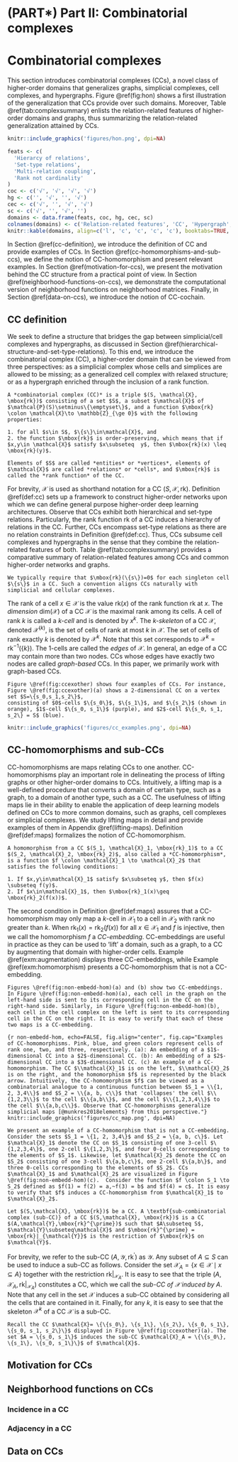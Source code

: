 # (PART\*) Part II: Combinatorial complexes {-}

# Combinatorial complexes

This section introduces combinatorial complexes (CCs), a novel class of higher-order domains that generalizes graphs, simplicial complexes, cell complexes, and hypergraphs. Figure \@ref(fig:hon) shows a first illustration of the generalization that CCs provide over such domains. Moreover, Table \@ref(tab:complexsummary) enlists the relation-related features of higher-order domains and graphs, thus summarizing the relation-related generalization attained by CCs.

```r
knitr::include_graphics('figures/hon.png', dpi=NA)
```

```r
feats <- c(
  'Hierarcy of relations',
  'Set-type relations',
  'Multi-relation coupling',
  'Rank not cardinality'
)
coc <- c('√', '√', '√', '√')
hg <- c('', '√', '', '√')
cec <- c('√', '', '√', '√')
sc <- c('√', '', '√', '')
domains <- data.frame(feats, coc, hg, cec, sc)
colnames(domains) <- c('Relation-related features', 'CC', 'Hypergraph', 'Cell complex', 'Simplicial complex')
knitr::kable(domains, align=c('l', 'c', 'c', 'c', 'c'), booktabs=TRUE, caption="Tabular summary of relation-related features of topological domains and of graphs. Recall that a relation is an element of a domain. A domain is specified via its relations and via the way these relations are related to each other. Desirable relation-related features are indicated in the first column. A *hierarchy of relations* implies that relations of the higher-order domain can have different rankings. *Set-type relations* are free from constraints among relations or their lengths. *Multi-relation coupling* implies that each relation can have other neighboring relations via multiple neighborhood functions defined on the higher-order domain. '*Rank not cardinality*' indicates that relations with the same ranking in a given hierarchy on the higher-order domain do not need to have the same cardinality.")
```

In Section \@ref(cc-definition), we introduce the definition of CC and provide examples of CCs. In Section \@ref(cc-homomorphisms-and-sub-ccs), we define the notion of CC-homomorphism and present relevant examples. In Section \@ref(motivation-for-ccs), we present the motivation behind the CC structure from a practical point of view. In Section \@ref(neighborhood-functions-on-ccs), we demonstrate the computational version of neighborhood functions on neighborhood matrices. Finally, in Section \@ref(data-on-ccs), we introduce the notion of CC-cochain.

## CC definition

We seek to define a structure that bridges the gap between simplicial/cell complexes and hypergraphs, as discussed in Section \@ref(hierarchical-structure-and-set-type-relations). To this end, we introduce the combinatorial complex (CC), a higher-order domain that can be viewed from three perspectives: as a simplicial complex whose cells and simplices are allowed to be missing; as a generalized cell complex with relaxed structure; or as a hypergraph enriched through the inclusion of a rank function.

```definition
A *combinatorial complex (CC)* is a triple $(S, \mathcal{X}, \mbox{rk})$ consisting of a set $S$, a subset $\mathcal{X}$ of $\mathcal{P}(S)\setminus\{\emptyset\}$, and a function $\mbox{rk} \colon \mathcal{X}\to \mathbb{Z}_{\ge 0}$ with the following properties:

1. for all $s\in S$, $\{s\}\in\mathcal{X}$, and
2. the function $\mbox{rk}$ is order-preserving, which means that if $x,y\in \mathcal{X}$ satisfy $x\subseteq  y$, then $\mbox{rk}(x) \leq \mbox{rk}(y)$.

Elements of $S$ are called *entities* or *vertices*, elements of $\mathcal{X}$ are called *relations* or *cells*, and $\mbox{rk}$ is called the *rank function* of the CC.
```

For brevity, $\mathcal{X}$ is used as shorthand notation for a CC $(S,\mathcal{X},\mbox{rk})$. Definition \@ref(def:cc) sets up a framework to construct higher-order networks upon which we can define general purpose higher-order deep learning architectures. Observe that CCs exhibit both hierarchical and set-type relations. Particularly, the rank function $\mbox{rk}$ of a CC induces a hierarchy of relations in the CC. Further, CCs encompass set-type relations as there are no relation constraints in Definition \@ref(def:cc). Thus, CCs subsume cell complexes and hypergraphs in the sense that they combine the relation-related features of both. Table \@ref(tab:complexsummary) provides a comparative summary of relation-related features among CCs and common higher-order networks and graphs.

```remark
We typically require that $\mbox{rk}(\{s\})=0$ for each singleton cell $\{s\}$ in a CC. Such a convention aligns CCs naturally with simplicial and cellular complexes. 
```

The rank of a cell $x\in\mathcal{X}$ is the value $\mbox{rk}(x)$ of the rank function $\mbox{rk}$ at $x$. The *dimension* $\mbox{dim}(\mathcal{X})$ of a CC $\mathcal{X}$ is the maximal rank among its cells. A cell of rank $k$ is called a *$k$-cell* and is denoted by $x^k$. The *$k$-skeleton* of a CC $\mathcal{X}$, denoted $\mathcal{X}^{(k)}$, is the set of cells of rank at most $k$ in $\mathcal{X}$. The set of cells of rank exactly $k$ is denoted by $\mathcal{X}^k$. Note that this set corresponds to $\mathcal{X}^k=\mbox{rk}^{-1}(\{k\})$. The $1$-cells are called the *edges* of $\mathcal{X}$. In general, an edge of a CC may contain more than two nodes. CCs whose edges have exactly two nodes are called *graph-based* CCs. In this paper, we primarily work with graph-based CCs.

```example
Figure \@ref(fig:ccexother) shows four examples of CCs. For instance, Figure \@ref(fig:ccexother)(a) shows a 2-dimensional CC on a vertex set $S=\{s_0,s_1,s_2\}$,
consisting of $0$-cells $\{s_0\}$, $\{s_1\}$, and $\{s_2\}$ (shown in orange), $1$-cell $\{s_0, s_1\}$ (purple), and $2$-cell $\{s_0, s_1, s_2\} = S$ (blue).
```

```r
knitr::include_graphics('figures/cc_examples.png', dpi=NA)
```

## CC-homomorphisms and sub-CCs

CC-homomorphisms are maps relating CCs to one another. CC-homomorphisms play an important role in delineating the process of lifting graphs or other higher-order domains to CCs. Intuitively, a lifting map is a well-defined procedure that converts a domain of certain type, such as a graph, to a domain of another type, such as a CC. The usefulness of lifting maps lie in their ability to enable the application of deep learning models defined on CCs to more common domains, such as graphs, cell complexes or simplicial complexes. We study lifting maps in detail and provide examples of them in Appendix \@ref(lifting-maps). Definition \@ref(def:maps) formalizes the notion of CC-homomorphism.

```definition
A homomorphism from a CC $(S_1, \mathcal{X}_1, \mbox{rk}_1)$ to a CC $(S_2, \mathcal{X}_2, \mbox{rk}_2)$, also called a *CC-homomorphism*, is a function $f \colon \mathcal{X}_1 \to \mathcal{X}_2$ that satisfies the following conditions:

1. If $x,y\in\mathcal{X}_1$ satisfy $x\subseteq y$, then $f(x) \subseteq f(y)$. 
2. If $x\in\mathcal{X}_1$, then $\mbox{rk}_1(x)\geq \mbox{rk}_2(f(x))$.
```

The second condition in Definition \@ref(def:maps) assures that a CC-homomorphism may only map a $k$-cell in $\mathcal{X}_1$ to a cell in $\mathcal{X}_2$ with rank no greater than $k$. When $\mbox{rk}_1(x) = \mbox{rk}_2(f(x))$ for all $x \in \mathcal{X}_1$ and $f$ is injective, then we call the homomorphism $f$ a *CC-embedding*. CC-embeddings are useful in practice as they can be used to 'lift' a domain, such as a graph, to a CC by augmenting that domain with higher-order cells. Example \@ref(exm:augmentation) displays three CC-embeddings, while Example \@ref(exm:homomorphism) presents a CC-homomorphism that is not a CC-embedding.

```example
Figures \@ref(fig:non-embedd-hom)(a) and (b) show two CC-embeddings. In Figure \@ref(fig:non-embedd-hom)(a), each cell in the graph on the left-hand side is sent to its corresponding cell in the CC on the right-hand side. Similarly, in Figure \@ref(fig:non-embedd-hom)(b), each cell in the cell complex on the left is sent to its corresponding cell in the CC on the right. It is easy to verify that each of these two maps is a CC-embedding.
```

```{r non-embedd-hom, echo=FALSE, fig.align="center", fig.cap="Examples of CC-homomorphisms. Pink, blue, and green colors represent cells of rank one, two, and three, respectively. (a): An embedding of a $1$-dimensional CC into a $2$-dimensional CC. (b): An embedding of a $2$-dimensional CC into a $3$-dimensional CC. (c) An example of a CC-homomorphism. The CC $\\mathcal{X}_1$ is on the left, $\\mathcal{X}_2$ is on the right, and the homomorphism $f$ is represented by the black arrow. Intuitively, the CC-homomorphism $f$ can be viewed as a combinatorial analogue to a continuous function between $S_1 = \\{1, 2, 3,4\\}$ and $S_2 = \\{a, b, c\\}$ that 'collapses' the cell $\\{1,2,3\\}$ to the cell $\\{a,b\\}$, and the cell $\\{1,2,3,4\\}$ to the cell $\\{a,b,c\\}$. Observe that CC-homomorphisms generalize simplicial maps [@munkres2018elements} from this perspective."}
knitr::include_graphics('figures/cc_map.png', dpi=NA)
```

```example
We present an example of a CC-homomorphism that is not a CC-embedding. Consider the sets $S_1 = \{1, 2, 3,4\}$ and $S_2 = \{a, b, c\}$. Let $\mathcal{X}_1$ denote the CC on $S_1$ consisting of one 3-cell $\{1,2,3,4\}$, one 2-cell $\{1,2,3\}$, and four 0-cells corresponding to the elements of $S_1$. Likewise, let $\mathcal{X}_2$ denote the CC on $S_2$ consisting of one 3-cell $\{a,b,c\}$, one 2-cell $\{a,b\}$, and three 0-cells corresponding to the elements of $S_2$. CCs $\mathcal{X}_1$ and $\mathcal{X}_2$ are visualized in Figure \@ref(fig:non-embedd-hom)(c).  Consider the function $f \colon S_1 \to S_2$ defined as $f(1) = f(2) = a,~f(3) = b$ and $f(4) = c$. It is easy to verify that $f$ induces a CC-homomorphism from $\mathcal{X}_1$ to $\mathcal{X}_2$.
```

```definition
Let $(S,\mathcal{X}, \mbox{rk})$ be a CC. A \textbf{sub-combinatorial complex (sub-CC)} of a CC $(S,\mathcal{X}, \mbox{rk})$ is a CC $(A,\mathcal{Y},\mbox{rk}^{\prime})$ such that $A\subseteq S$, $\mathcal{Y}\subseteq\mathcal{X}$ and $\mbox{rk}^{\prime} = \mbox{rk}|_{\mathcal{Y}}$ is the restriction of $\mbox{rk}$ on $\mathcal{Y}$.
```

For brevity, we refer to the sub-CC $(A,\mathcal{Y},\mbox{rk}^{\prime})$ as $\mathcal{Y}$. Any subset of $A \subseteq S$ can be used to induce a sub-CC as follows. Consider the set $\mathcal{X}_A = \{x \in \mathcal{X}  \mid x \subseteq A\}$ together with the restriction $\mbox{rk}|_{\mathcal{X}_A}$. It is easy to see that the triple $(A,\mathcal{X}_A,\mbox{rk}|_{\mathcal{X}_A})$ constitutes a CC, which we call the *sub-CC of $\mathcal{X}$ induced by $A$*. Note that any cell in the set $\mathcal{X}$ induces a sub-CC obtained by considering all the cells that are contained in it. Finally, for any $k$, it is easy to see that the skeleton $\mathcal{X}^{k}$ of a CC $\mathcal{X}$ is a sub-CC.

```example
Recall the CC $\mathcal{X}= \{\{s_0\}, \{s_1\}, \{s_2\}, \{s_0, s_1\}, \{s_0, s_1, s_2\}\}$ displayed in Figure \@ref(fig:ccexother)(a). The set $A = \{s_0, s_1\}$ induces the sub-CC $\mathcal{X}_A = \{\{s_0\}, \{s_1\}, \{s_0, s_1\}\}$ of $\mathcal{X}$.
```

## Motivation for CCs

## Neighborhood functions on CCs

### Incidence in a CC

### Adjacency in a CC

## Data on CCs
